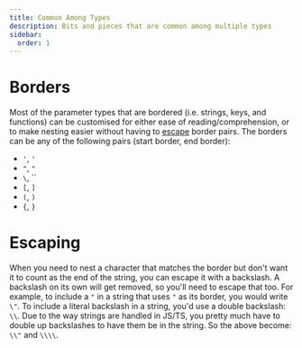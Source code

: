 ```yaml
---
title: Common Among Types
description: Bits and pieces that are common among multiple types
sidebar:
  order: 1
---
```


# Borders
Most of the parameter types that are bordered (i.e. strings, keys, and functions) can be customised for either ease of reading/comprehension, or to make nesting easier without having to [escape](#escaping) border pairs. The borders can be any of the following pairs (start border, end border):
- `'`, `'`
- `"`, `"`
- `\`, \``
- `[`, `]`
- `(`, `)`
- `{`, `}`

# Escaping
When you need to nest a character that matches the border but don't want it to count as the end of the string, you can escape it with a backslash. A backslash on its own will get removed, so you'll need to escape that too. For example, to include a `"` in a string that uses `"` as its border, you would write `\"`. To include a literal backslash in a string, you'd use a double backslash: `\\`.
Due to the way strings are handled in JS/TS, you pretty much have to double up backslashes to have them be in the string. So the above become: `\\"` and `\\\\`.